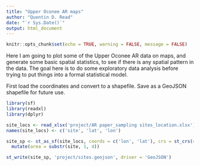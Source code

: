 ```yaml
---
title: "Upper Oconee AR maps"
author: "Quentin D. Read"
date: "`r Sys.Date()`"
output: html_document
---
```


```r
knitr::opts_chunk$set(echo = TRUE, warning = FALSE, message = FALSE)
```

Here I am going to plot some of the Upper Oconee AR data on maps, and generate some basic spatial statistics, to see if there is any spatial pattern in the data. The goal here is to do some exploratory data analysis before trying to put things into a formal statistical model.

First load the coordinates and convert to a shapefile. Save as a GeoJSON shapefile for future use.

```r
library(sf)
library(readxl)
library(dplyr)

site_locs <- read_xlsx('project/AR paper_sampling sites_location.xlsx')
names(site_locs) <- c('site', 'lat', 'lon')

site_sp <- st_as_sf(site_locs, coords = c('lon', 'lat'), crs = st_crs(4326)) %>%
  mutate(area = substr(site, 1, 4))

st_write(site_sp, 'project/sites.geojson', driver = 'GeoJSON')
```

